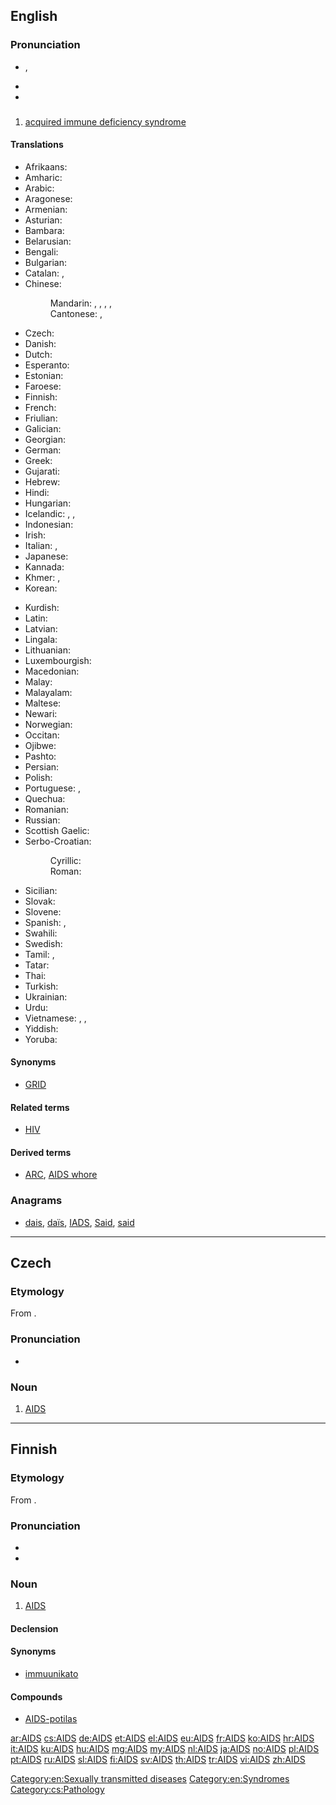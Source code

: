 {{also|aids}}
==English==
{{wikipedia}}

===Pronunciation===
* {{IPA|/eɪdz/}}, {{X-SAMPA|/eIdz/}}
* {{audio|En-uk-AIDS.ogg|Audio (UK)}}
* {{homophones|aids|aides}}

==={{acronym}}===
{{en-proper noun}}

# {{disease}} [[acquired immune deficiency syndrome]]

====Translations====
{{trans-top|acquired immune deficiency syndrome}}
<!--Only acronyms belong in this table! The long forms belong at acquired immune dificiency syndrome.-->
* Afrikaans: {{t|af|Vigs|xs=Afrikaans}}
* Amharic: {{t|am|ኤድስ|sc=Ethi|xs=Amharic}}
* Arabic: {{t|ar|الإيدز|m|tr=al-'iidz}}
* Aragonese: {{t-|an|SIDA|f|xs=Aragonese}}
* Armenian: {{t-|hy|ՁԻԱՀ|tr=JIAH}}
* Asturian: {{t-|ast|SIDA|m|xs=Asturian}}
* Bambara: {{t-|bm|Sida|xs=Bambara}}
* Belarusian: {{t|be|СНІД|m|tr=SNID|xs=Belarusian}}
* Bengali: {{t|bn|এইডস|tr=eiḑs|sc=Beng}}
* Bulgarian: {{t|bg|СПИН|m|tr=SPIN}}
* Catalan: {{t-|ca|sida|f}}, {{t|ca|SIDA|f}}
* Chinese:
*: Mandarin: {{t-|cmn|艾滋病|tr=àizībìng|sc=Hani}}, {{t|cmn|愛滋病|sc=Hani}},  {{t|cmn|爱滋病|tr=àizībìng|sc=Hani}}, {{t|zh|愛死病|sc=Hani}}, {{t|zh|爱死病|tr=àisǐbìng|sc=Hani}}
*: Cantonese: {{tø|yue|艾滋病|sc=Hani|xs=Cantonese}}, {{tø|yue|愛滋病|sc=Hani|xs=Cantonese}}
* Czech: {{t+|cs|AIDS}}
* Danish: {{t-|da|aids}}
* Dutch: {{t+|nl|aids|m}}
* Esperanto: {{t|eo|aidoso|xs=Esperanto}}
* Estonian: {{t+|et|AIDS}}
* Faroese: {{t|fo|eyðkvæmi|n}}
* Finnish: {{t+|fi|AIDS}}
* French: {{t+|fr|SIDA|m}}
* Friulian: {{tø|fur|AIDS}}
* Galician: {{t+|gl|SIDA|f|xs=Galician}}
* Georgian: {{t|ka|შიდსი|tr=šidsi|sc=Geor|xs=Georgian}}
* German: {{t+|de|AIDS}}
* Greek: {{t+|el|AIDS|n}}
* Gujarati: {{t|gu|એડ્સ|sc=Gujr|xs=Gujarati}}
* Hebrew: {{t-|he|איידס|tr=eyds}}
* Hindi: {{t|hi|एड्स|tr=eḍs|sc=Deva}}
* Hungarian: {{t+|hu|AIDS}}
* Icelandic: {{t+|is|alnæmi|n}}, {{t+|is|eyðni|f}}, {{t-|is|AIDS|n}}
* Indonesian: {{t-|id|AIDS|xs=Indonesian}}
* Irish: {{t|ga|SEIF|xs=Irish}}
* Italian: {{t+|it|SIDA|f}}, {{t+|it|AIDS}}
* Japanese: {{t-|ja|エイズ|tr=eidzu}}
* Kannada: {{t|kn|ಏಡ್ಸ್|sc=Knda|xs=Kannada}}
* Khmer: {{t+|km|អេដស៍|tr=ayd|sc=Khmr|xs=Khmer}}, {{t-|km|ស៊ីដា|tr=sīdā|sc=Khmr|xs=Khmer}}
* Korean: {{t+|ko|에이즈|tr=eijeu|sc=Hang}}
{{trans-mid}}
* Kurdish: {{t+|ku|AIDS}}
* Latin: {{t|la|SCDI}}
* Latvian: {{t-|lv|AIDS|xs=Latvian}}
* Lingala: {{t-|ln|Sida|xs=Lingala}}
* Lithuanian: {{t-|lt|AIDS|xs=Lithuanian}}
* Luxembourgish: {{t-|lb|Aids|xs=Luxembourgish}}
* Macedonian: {{t|mk|СИДА|m|tr=SIDA}}
* Malay: {{t-|ms|AIDS|xs=Malay}}
* Malayalam: {{t|ml|എയ്ഡ്സ്|sc=Mlym|xs=Malayalam}}
* Maltese: {{t-|mt|AIDS|xs=Maltese}}
* Newari: {{t|new|एड्स}}
* Norwegian: {{t+|no|AIDS}}
* Occitan: {{t-|oc|SIDA|m|xs=Occitan}}
* Ojibwe: {{tø|oj|majimiskwi-aakoziwin}}
* Pashto: {{t|ps|اېډز|sc=ps-Arab|xs=Pashto}}
* Persian: {{t-|fa|ایدز|tr=eydz|xs=Persian}}
* Polish: {{t+|pl|AIDS|m}}
* Portuguese: {{t+|pt|SIDA|m|f}}, {{t+|pt|AIDS|f}}
* Quechua: {{t|qu|UHCW|xs=Quechua}}
* Romanian: {{t-|ro|SIDA|f}}
* Russian: {{t+|ru|СПИД|m|tr=SPID}}
* Scottish Gaelic: {{t-|gd|galar na seirg|m|xs=Scottish Gaelic}}
* Serbo-Croatian:
*: Cyrillic: {{t|sh|СИДА|sc=Cyrl}}
*: Roman: {{t|sh|SIDA}}
* Sicilian: {{t-|scn|AIDS|xs=Sicilian}}
* Slovak: {{t-|sk|aids}}
* Slovene: {{t-|sl|aids}}
* Spanish: {{t+|es|SIDA|m}}, {{t|es|sida|m}}
* Swahili: {{t|sw|UKIMWI|xs=Swahili}}
* Swedish: {{t+|sv|aids}}
* Tamil: {{t|ta|வேட்டை நோய்|tr=vettai nOi|xs=Tamil}}, {{t|ta|உடற்தேய்வு நோய்|tr=uDaRthEyvu nOi|xs=Tamil}}
* Tatar: {{t|tt|AİDS|xs=Tatar}}
* Thai: {{t|th|เอดส์|tr=èt}}
* Turkish: {{t+|tr|AIDS}}
* Ukrainian: {{t|uk|СНІД|m|tr=SNID|xs=Ukrainian}}
* Urdu: {{t|ur|ایڈس|tr=eḍs|sc=ur-Arab}}
* Vietnamese: {{t+|vi|AIDS|xs=Vietnamese}}, {{t|vi|SIĐA|xs=Vietnamese}}, {{t+|vi|SIDA|xs=Vietnamese}}
* Yiddish: {{t|yi|עידס|tr=eids|xs=Yiddish}}
* Yoruba: {{t-|yo|AIDS|xs=Yoruba}}
{{trans-bottom}}

====Synonyms====
* {{sense|obsolete}} [[GRID]]

====Related terms====
* [[HIV]]

====Derived terms====
* [[ARC]], [[AIDS whore]]

===Anagrams===
* [[dais#English|dais]], [[daïs#English|daïs]], [[IADS#English|IADS]], [[Said#English|Said]], [[said#English|said]]

[[Category:en:Sexually transmitted diseases]]
[[Category:en:Syndromes]]

----

==Czech==

===Etymology===
From {{etyl|en|cs}} {{term|AIDS|lang=en}}.

===Pronunciation===
* {{audio|Cs-AIDS.ogg|Audio}}

===Noun===
{{cs-noun|g=m}}

# [[#English|AIDS]]

[[Category:cs:Pathology]]

----

==Finnish==

===Etymology===
From {{etyl|en|fi}} {{term|AIDS|lang=en}}.

===Pronunciation===
* {{hyphenation|AIDS}}
* {{IPA|lang=fi|/ˈɑids/}}

===Noun===
{{fi-noun}}

# [[#English|AIDS]]

====Declension====
{{fi-decl-risti|AIDS|i=0}}

====Synonyms====
* [[immuunikato]]

====Compounds====
* [[AIDS-potilas]]

[[ar:AIDS]]
[[cs:AIDS]]
[[de:AIDS]]
[[et:AIDS]]
[[el:AIDS]]
[[eu:AIDS]]
[[fr:AIDS]]
[[ko:AIDS]]
[[hr:AIDS]]
[[it:AIDS]]
[[ku:AIDS]]
[[hu:AIDS]]
[[mg:AIDS]]
[[my:AIDS]]
[[nl:AIDS]]
[[ja:AIDS]]
[[no:AIDS]]
[[pl:AIDS]]
[[pt:AIDS]]
[[ru:AIDS]]
[[sl:AIDS]]
[[fi:AIDS]]
[[sv:AIDS]]
[[th:AIDS]]
[[tr:AIDS]]
[[vi:AIDS]]
[[zh:AIDS]]